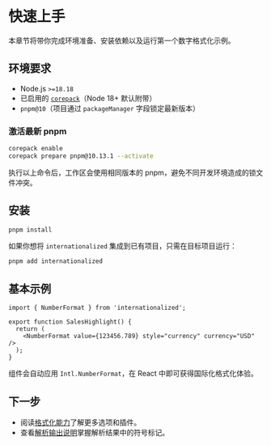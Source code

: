 # 快速上手

本章节将带你完成环境准备、安装依赖以及运行第一个数字格式化示例。

## 环境要求

- Node.js `>=18.18`
- 已启用的 [`corepack`](https://nodejs.org/api/corepack.html)（Node 18+ 默认附带）
- `pnpm@10`（项目通过 `packageManager` 字段锁定最新版本）

### 激活最新 pnpm

```bash
corepack enable
corepack prepare pnpm@10.13.1 --activate
```

执行以上命令后，工作区会使用相同版本的 pnpm，避免不同开发环境造成的锁文件冲突。

## 安装

```bash
pnpm install
```

如果你想将 `internationalized` 集成到已有项目，只需在目标项目运行：

```bash
pnpm add internationalized
```

## 基本示例

```tsx
import { NumberFormat } from 'internationalized';

export function SalesHighlight() {
  return (
    <NumberFormat value={123456.789} style="currency" currency="USD" />
  );
}
```

组件会自动应用 `Intl.NumberFormat`，在 React 中即可获得国际化格式化体验。

## 下一步

- 阅读[格式化能力](./formatting.mdx)了解更多选项和插件。
- 查看[解析输出说明](/reference/parser)掌握解析结果中的符号标记。
